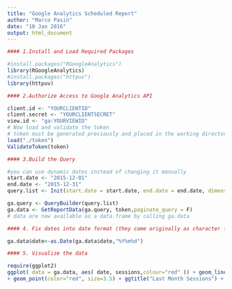 ```yaml
---
title: "Google Analytics Scheduled Report"
author: "Marco Pasin"
date: "10 Jan 2016"
output: html_document
---
```


```r
#### 1.Install and Load Required Packages

#install.packages("RGoogleAnalytics")
library(RGoogleAnalytics)
#install.packages("httpuv")
library(httpuv)
```


```r
#### 2.Authorize Access to Google Analytics API

client.id <- "YOURCLIENTID"
client.secret <- "YOURCLIENTSECRET"
view.id <- "ga:YOURVIEWID"
# Now load and validate the token
# token must be generated previously and placed in the working directory
load("./token")
ValidateToken(token)
```


```r
#### 3.Build the Query

#you can use dynamic dates instead of changing it manually
start.date <- "2015-12-01"
end.date <- "2015-12-31"
query.list <- Init(start.date = start.date, end.date = end.date, dimensions = "ga:date",metrics = "ga:sessions", table.id = view.id)

ga.query <- QueryBuilder(query.list)
ga.data <- GetReportData(ga.query, token,paginate_query = F)
# data are now available as a data.frame by calling ga.data
```


```r
#### 4. Fix dates into date format (they come originally as character format)

ga.data$date<-as.Date(ga.data$date,"%Y%m%d")
```


```r
#### 5. Visualize the data

require(ggplot2)
ggplot( data = ga.data, aes( date, sessions,colour="red" )) + geom_line()+geom_line(color="orange", size=1.75) 
+ geom_point(color="red", size=3.5) + ggtitle("Last Month Sessions") + theme(legend.title=element_blank())
```
